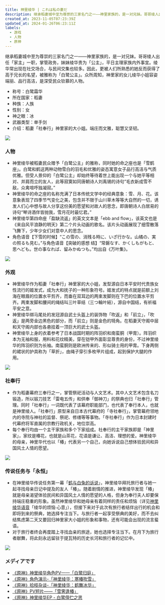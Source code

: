 ```yaml
---
title: 神里绫华 | これは私の妻だ
description: 继承稻妻城中至为尊崇的三家名门之一——神里家族的，是一对兄妹。哥哥绫人出任「家主」一职，掌管政务，妹妹绫华贵为「公主」，平日主理家族内外事宜。绫华常出现在社交场合，与民间交集也较多。因此，更被人们所熟悉的她反而获得了高于兄长的名望，被雅称为「白鹭公主」。众所周知，神里家的女儿绫华小姐容姿端丽、品行高洁，是深受民众钦慕的人物。
created_at: 2023-11-05T07:23:39Z
updated_at: 2024-01-26T06:23:11Z
labels:
  - 游戏
  - 人物
  - 原神
---
```


继承稻妻城中至为尊崇的三家名门之一——神里家族的，是一对兄妹。哥哥绫人出任「家主」一职，掌管政务，妹妹绫华贵为「公主」，平日主理家族内外事宜。绫华常出现在社交场合，与民间交集也较多。因此，更被人们所熟悉的她反而获得了高于兄长的名望，被雅称为「白鹭公主」。众所周知，神里家的女儿绫华小姐容姿端丽、品行高洁，是深受民众钦慕的人物。

- 称号：白鹭霜华
- 所在国家：稻妻
- 种族：人族
- 性别：女
- 神之眼：冰
- 武器类型：单手剑
- 介绍：稻妻「社奉行」神里家的大小姐。端庄而文雅，聪慧又坚韧。

![](https://cdn.statically.io/gh/LycixRemix/blog@main/images/kamisato-ayaka/32831127212748.webp)

### 人物

- 神里绫华被稻妻民众赠予「白鹭公主」的雅称，同时她的命之座也是「雪鹤座」。白鹭和鹤这两种动物雪白的羽毛和优雅的姿态寓意女子品行高洁与气质优雅。但受人景仰的「白鹭公主」却始终等待着世上能出现一个与她平等相对、并肩而立的友人，此等寂寞如同唐朝诗人刘禹锡的诗句“毛衣新成雪不敌，众禽喧呼独凝寂。”
- 神里绫华的命之座的名称充满了日本传统文学中的经典意象：雪、月、花。该意象表现了四季节气变化之美，包含并不限于山川草木等等大自然的一切，诱发人们心中想与故人分享这份美的愿望和对故人的思念，即唐朝诗人白居易的诗句“琴诗酒伴皆抛我，雪月花时最忆君。”
- 神里绫华第四命座「盈缺流返」的英文文本是「ebb and flow」，该英文也是《来自风平浪静的明天》第二个片头动画的歌名。该片头动画展现了细雪散落飞舞下，少年少女们对意中人的思念。
- 角色语音【下雪的时候】“この雪の、消残る時に、いざ行かな。山橘の、実の照るも見む。”与角色语音【突破的感想 结】“常磐なす、かくしもがもと、思へども。世の事なれば、留みかぬつも。”均出自《万叶集》。

![](https://cdn.statically.io/gh/LycixRemix/blog@main/images/kamisato-ayaka/49190703182214.webp)

### 外观

- 神里绫华作为稻妻「社奉行」神里家的大小姐，发型源自日本平安时代贵族女性流行的姬发式，成为大和抚子的一种形象符号。姬发式的特点就是前额上刘海在眼眉的位置水平剪齐，而垂在双耳边的两束发脚则在下巴的位置水平剪齐。两束发脚和腰间的绳结叫三叶草结（三つ輪叶結），源自中国结，有祈福平安之意。
- 神里绫华绑马尾处的发冠源自武士头盔上的装饰物「吹返」和「前立」，「吹返」是两旁金边黑色的部分，而「前立」则是金色的犄角。在稻妻天守阁中层和天守阁内部也各悬挂着一顶巨大的武士头盔。
- 神里绫华上身的衣着参考了日本战国时期的阵羽织和南蛮胴（甲胄）。阵羽织本为无袖和服，用料和花纹精美，穿在铠甲外面彰显尊贵的身份，不过神里绫华的阵羽织则为长袖。南蛮胴则是欧洲传来的、形似骑士用的甲胄。下身两侧的裙状的护具称为「草折」，由绳子穿引多枚甲片组成，起到保护大腿的作用。

![](https://cdn.statically.io/gh/LycixRemix/blog@main/images/kamisato-ayaka/41280716193056.webp)

### 社奉行

- 作为稻妻幕府三奉行之一，掌管祭祀活动与人文艺术。其中人文艺术包含名刀锻造，所以锻刀技艺「雷电五传」和供奉「御神刀」的祭典也归「社奉行」管理。同时「社奉行」一词既代表了该幕府职能部门，也代表了奉行本人，也就是神里绫人。「社奉行」原型来自日本古代幕府的「寺社奉行」，掌管幕府领地内的寺院与神社的监督、祭祀、修缮等等事物。「寺社奉行」作为日本封建时代幕府将军直属的宗教行政机关，地位崇高。
- 每个奉行均由一个主干家族和多个下家组成。社奉行的主干家族即是「神里家」，家纹是椿花，也就是山茶花，花语是谦让、高洁、理想的爱。神里绫华的母亲，神里华代也以「椿」代表另一个自己，向她诉说自己想体验民间和异国风土人情的愿望。

![](https://cdn.statically.io/gh/LycixRemix/blog@main/images/kamisato-ayaka/53960525225115.webp)

### 传说任务与「永恒」

- 在神里绫华传说任务第一幕「[鹤与白兔的诉说](https://wiki.biligame.com/ys/%E9%B9%A4%E4%B8%8E%E7%99%BD%E5%85%94%E7%9A%84%E8%AF%89%E8%AF%B4)」，神里绫华拜托旅行者与她一起寻找母亲日记中提及的友人「椿」。随着剧情的推进，神里绫华发现「椿」就是母亲渴望体验民间和异国风土人情的愿望的人格，但身为奉行夫人却要保持端庄稳重的形象。虽然神里绫华和她母亲有着同样的责任和烦恼（详见[神里绫华语音](https://wiki.biligame.com/ys/%E7%A5%9E%E9%87%8C%E7%BB%AB%E5%8D%8E%E8%AF%AD%E9%9F%B3)「绫华的烦恼·心意」），但接下来对于此次有旅行者结伴出行的机会和即将到来的祭典，她选择专注当下。与旅行者一起享受祭典的美好，而不去纠结焦虑第二天又要回归神里家大小姐的形象和事物，还有可能会出现的流言蜚语。
- 对于旅行者终会再度踏上寻找血亲的旅途，她也选择专注当下。在月下为旅行者献舞，将此刻永远留驻于提瓦特的历史长河和旅行者的记忆中。

![](https://cdn.statically.io/gh/LycixRemix/blog@main/images/kamisato-ayaka/29060124154946.webp)

### メディアです

- [《原神》神里绫华角色PV——「白鹭归庭」](https://www.bilibili.com/video/av376632446)
- [《原神》角色演示-「神里绫华：寒椿吹雪」](https://www.bilibili.com/video/av974314686)
- [《原神》拾枝杂谈-「神里绫华：鹤舞冰华」](https://www.bilibili.com/video/av931842237)
- [《原神》PV短片——「雪霁逢椿」](https://www.bilibili.com/video/av298290791)
- [《原神》神里绫华EP - 白鹭儃伫之思](https://www.bilibili.com/video/av640848701)
